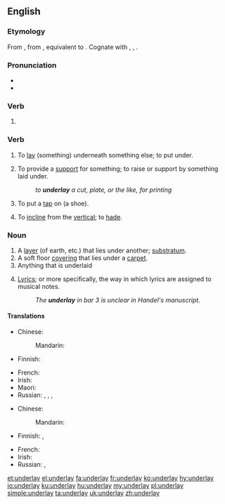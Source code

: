 ==English==

===Etymology===
From {{etyl|enm|en}} {{m|enm|underleyen}}, from {{etyl|ang|en}} {{m|ang|underlecgan||to underlay, prop, support}}, equivalent to {{prefix|under|lay|lang=en}}. Cognate with {{etyl|nl|-}} {{m|nl|onderleggen||to lay or put under}}, {{etyl|de|-}} {{m|de|unterlegen||to underlay}}, {{etyl|sv|-}} {{m|sv|underlägga||to underlay}}.

===Pronunciation===
* {{IPA|/ʌndəɹˈleɪ/|lang=en}}
* {{rhymes|eɪ|lang=en}}

===Verb===
{{head|en|verb form}}

# {{en-simple past of|underlie}}

===Verb===
{{en-verb|underlays|underlaying|underlaid}}

# {{label|en|transitive}} To [[lay]] (something) underneath something else; to put under.
# {{label|en|transitive}} To provide a [[support]] for something; to raise or support by something laid under.
#: ''to '''underlay''' a cut, plate, or the like, for printing''
# {{label|en|transitive}} To put a [[tap]] on (a shoe).
# {{label|en|mining|intransitive|of a vein, fault, or lode}} To [[incline]] from the [[vertical]]; to [[hade]].

===Noun===
{{en-noun}}

# A [[layer]] (of earth, etc.) that lies under another; [[substratum]].
# A soft floor [[covering]] that lies under a [[carpet]].
# Anything that is underlaid
# {{label|en|music}} [[lyrics|Lyrics]]; or more specifically, the way in which lyrics are assigned to musical notes.
#: ''The '''underlay''' in bar 3 is unclear in Handel's manuscript.''

====Translations====
{{trans-top|soft floor covering under carpet}}
* Chinese:
*: Mandarin: {{t-needed|cmn}}
* Finnish: {{t|fi|alusmatto}}
{{trans-mid}}
* French: {{t-needed|fr}}
* Irish: {{t-needed|ga}}
* Maori: {{t|mi|tuwhara}}
* Russian: {{t+|ru|подсти́лка|f}}, {{t+|ru|подкла́дка|f}}, {{t+|ru|подсло́й|m}}, {{t+|ru|основа́ние|n}}
{{trans-bottom}}

{{trans-top|anything underlaid}}
* Chinese:
*: Mandarin: {{t-needed|cmn}}
* Finnish: {{t|fi|alunen}}, {{t+|fi|alusta}}
{{trans-mid}}
* French: {{t-needed|fr}}
* Irish: {{t|ga|foleagan|m}}
* Russian: {{t+|ru|подсти́лка|f}}, {{t+|ru|подкла́дка|f}}
{{trans-bottom}}

[[et:underlay]]
[[el:underlay]]
[[fa:underlay]]
[[fr:underlay]]
[[ko:underlay]]
[[hy:underlay]]
[[io:underlay]]
[[ku:underlay]]
[[hu:underlay]]
[[my:underlay]]
[[pl:underlay]]
[[simple:underlay]]
[[ta:underlay]]
[[uk:underlay]]
[[zh:underlay]]